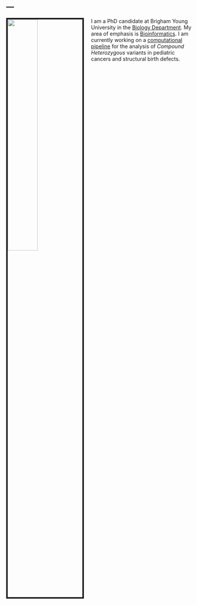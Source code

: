 ---
---

<link rel="stylesheet" href="styles.css" type="text/css">

<img src="images/professional.png" style="width:40%; border:4px solid; margin-right: 20px" align="left">

I am a PhD candidate at Brigham Young University in the [Biology Department](https://biology.byu.edu/). My area of emphasis is [Bioinformatics](https://biology.byu.edu/bioinformatics). I am currently working on a [computational pipeline](https://github.com/dmiller903/GMKF_CH_pipeline) for the analysis of *Compound Heterozygous* variants in pediatric cancers and structural birth defects.